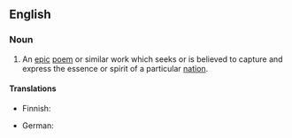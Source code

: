 ==English==
{{wikipedia}}

===Noun===
{{en-noun}}

# An [[epic]] [[poem]] or similar work which seeks or is believed to capture and express the essence or spirit of a particular [[nation]].

====Translations====
{{trans-top|epic poem}}
* Finnish: {{t+|fi|kansalliseepos}}
{{trans-mid}}
* German: {{t+|de|Nationalepos|n}}
{{trans-bottom}}